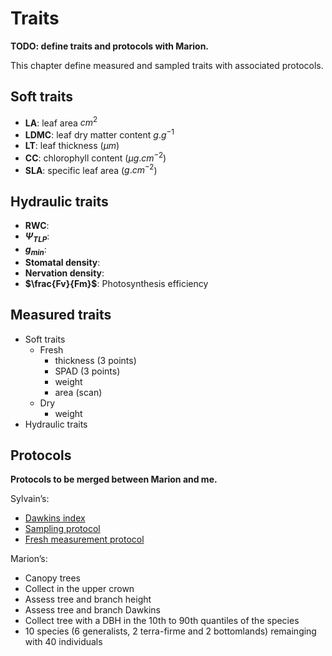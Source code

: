 # Traits

**TODO: define traits and protocols with Marion.**

This chapter define measured and sampled traits with associated protocols.

## Soft traits

* **LA**: leaf area $cm^{2}$
* **LDMC**: leaf dry matter content $g.g^{-1}$
* **LT**: leaf thickness ($\mu m$)
* **CC**: chlorophyll content ($\mu g.cm^{-2}$)
* **SLA**: specific leaf area ($g.cm^{-2}$)

## Hydraulic traits

* **RWC**:
* **$\Psi _{TLP}$**:
* **$g_{min}$**:
* **Stomatal density**:
* **Nervation density**:
* **$\frac{Fv}{Fm}$**: Photosynthesis efficiency

## Measured traits

* Soft traits
    * Fresh
        * thickness (3 points)
        * SPAD (3 points)
        * weight
        * area (scan)
    * Dry
        * weight
* Hydraulic traits

## Protocols

**Protocols to be merged between Marion and me.**

Sylvain's:

* [Dawkins index](protocols/Dawkins.pdf)
* [Sampling protocol](protocols/Field.pdf)
* [ Fresh measurement protocol](protocols/Fresh.pdf)

Marion's:

* Canopy trees
* Collect in the upper crown
* Assess tree and branch height
* Assess tree and branch Dawkins
* Collect tree with a DBH in the 10th to 90th quantiles of the species
* 10 species (6 generalists, 2 terra-firme and 2 bottomlands) remainging with 40 individuals

